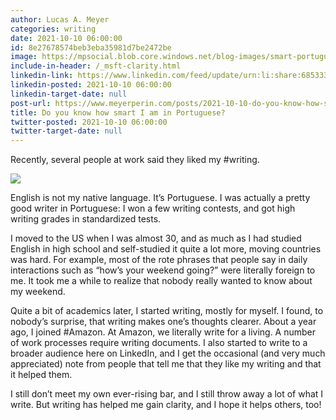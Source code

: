 ```yaml
---
author: Lucas A. Meyer
categories: writing
date: 2021-10-10 06:00:00
id: 8e27678574beb3eba35981d7be2472be
image: https://mpsocial.blob.core.windows.net/blog-images/smart-portuguese.jpg
include-in-header: /_msft-clarity.html
linkedin-link: https://www.linkedin.com/feed/update/urn:li:share:6853333112810815488
linkedin-posted: 2021-10-10 06:00:00
linkedin-target-date: null
post-url: https://www.meyerperin.com/posts/2021-10-10-do-you-know-how-smart-i-am-in-portuguese.html
title: Do you know how smart I am in Portuguese?
twitter-posted: 2021-10-10 06:00:00
twitter-target-date: null
---
```


Recently, several people at work said they liked my #writing. 

![](https://mpsocial.blob.core.windows.net/blog-images/smart-portuguese.jpg)

English is not my native language. It's Portuguese. I was actually a pretty good writer in Portuguese: I won a few writing contests, and got high writing grades in standardized tests.

I moved to the US when I was almost 30, and as much as I had studied English in high school and self-studied it quite a lot more, moving countries was hard. For example, most of the rote phrases that people say in daily interactions such as "how's your weekend going?" were literally foreign to me. It took me a while to realize that nobody really wanted to know about my weekend.

Quite a bit of academics later, I started writing, mostly for myself. I found, to nobody's surprise, that writing makes one's thoughts clearer. About a year ago, I joined #Amazon. At Amazon, we literally write for a living. A number of work processes require writing documents. I also started to write to a broader audience here on LinkedIn, and I get the occasional (and very much appreciated) note from people that tell me that they like my writing and that it helped them.

I still don't meet my own ever-rising bar, and I still throw away a lot of what I write. But writing has helped me gain clarity, and I hope it helps others, too!

